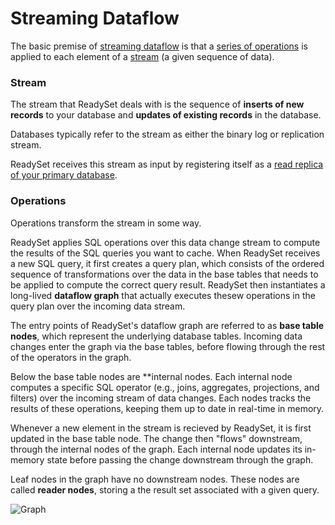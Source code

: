 # Streaming Dataflow

The basic premise of [streaming dataflow](https://en.wikipedia.org/wiki/Stream_processing) is that a [series of operations](/docs/streaming-dataflow#operations) is applied to each element of a [stream](/docs/streaming-dataflow#stream) (a given sequence of data).

### Stream

The stream that ReadySet deals with is the sequence of **inserts of new records** to your database and **updates of existing records** in the database.

Databases typically refer to the stream as either the binary log or replication stream.

ReadySet receives this stream as input by registering itself as a [read replica of your primary database](https://dev.mysql.com/doc/internals/en/replication.html).

### Operations

Operations transform the stream in some way.

ReadySet applies SQL operations over this data change stream to compute the results of the SQL queries you want to cache. When ReadySet receives a new SQL query, it first creates a query plan, which consists of the ordered sequence of transformations over the data in the base tables that needs to be applied to compute the correct query result. ReadySet then instantiates a long-lived **dataflow graph** that actually executes thesew operations in the query plan over the incoming data stream.

The entry points of ReadySet's dataflow graph are referred to as **base table nodes**, which represent the underlying database tables. Incoming data changes enter the graph via the base tables, before flowing through the rest of the operators in the graph.

Below the base table nodes are **internal nodes. Each internal node computes a specific SQL operator (e.g., joins, aggregates, projections, and filters) over the incoming stream of data changes. Each nodes tracks the results of these operations, keeping them up to date in real-time in memory.

Whenever a new element in the stream is recieved by ReadySet, it is first updated in the base table node. The change then "flows" downstream, through the internal nodes of the graph. Each internal node updates its in-memory state before passing the change downstream through the graph.

Leaf nodes in the graph have no downstream nodes. These nodes are called **reader nodes**, storing a the result set associated with a given query.

![Graph](/Users/zolmes/readyset-public-docs/readyset-public-docs/public/high-level-graph.png)